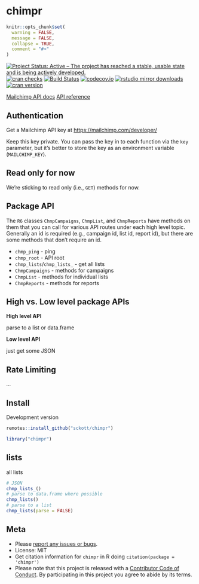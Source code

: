 chimpr
======

```r
knitr::opts_chunk$set(
  warning = FALSE,
  message = FALSE,
  collapse = TRUE,
  comment = "#>"
)
```

[![Project Status: Active – The project has reached a stable, usable state and is being actively developed.](https://www.repostatus.org/badges/latest/active.svg)](https://www.repostatus.org/#active)
[![cran checks](https://cranchecks.info/badges/worst/chimpr)](https://cranchecks.info/pkgs/chimpr)
[![Build Status](https://travis-ci.com/sckott/chimpr.svg?branch=master)](https://travis-ci.com/sckott/chimpr)
[![codecov.io](https://codecov.io/github/sckott/chimpr/coverage.svg?branch=master)](https://codecov.io/github/sckott/chimpr?branch=master)
[![rstudio mirror downloads](https://cranlogs.r-pkg.org/badges/chimpr)](https://github.com/metacran/cranlogs.app)
[![cran version](https://www.r-pkg.org/badges/version/chimpr)](https://cran.r-project.org/package=chimpr)

[Mailchimp API docs][docs]
[API reference][apiref]

## Authentication

Get a Mailchimp API key at <https://mailchimp.com/developer/>

Keep this key private. You can pass the key in to each function via the
`key` parameter, but it's better to store the key as an environment
variable (`MAILCHIMP_KEY`).

## Read only for now

We're sticking to read only (i.e., `GET`) methods for now.

## Package API

The `R6` classes `ChmpCampaigns`, `ChmpList`, and `ChmpReports` have methods on them that 
you can call for various API routes under each high level topic. Generally an id is 
required (e.g., campaign id, list id, report id), but there are some methods that don't 
require an id.

* `chmp_ping` - ping 
* `chmp_root` - API root
* `chmp_lists`/`chmp_lists_` - get all lists
* `ChmpCampaigns` - methods for campaigns
* `ChmpList` - methods for individual lists
* `ChmpReports` - methods for reports

## High vs. Low level package APIs

__High level API__

parse to a list or data.frame

__Low level API__

just get some JSON

## Rate Limiting

...

## Install

Development version

```r
remotes::install_github("sckott/chimpr")
```

```r
library("chimpr")
```

## lists

all lists

```r
# JSON
chmp_lists_()
# parse to data.frame where possible
chmp_lists()
# parse to a list
chmp_lists(parse = FALSE)
```

## Meta

* Please [report any issues or bugs](https://github.com/sckott/chimpr/issues).
* License: MIT
* Get citation information for `chimpr` in R doing `citation(package = 'chimpr')`
* Please note that this project is released with a [Contributor Code of Conduct][coc]. By participating in this project you agree to abide by its terms.

[docs]: https://mailchimp.com/developer/
[apiref]: https://mailchimp.com/developer/guides/get-started-with-mailchimp-api-3/

[coc]: https://github.com/sckott/chimpr/blob/master/CODE_OF_CONDUCT.md

